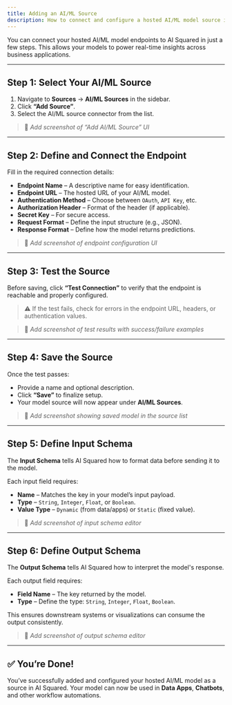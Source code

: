 ```yaml
---
title: Adding an AI/ML Source
description: How to connect and configure a hosted AI/ML model source in AI Squared.
---
```


You can connect your hosted AI/ML model endpoints to AI Squared in just a few steps. This allows your models to power real-time insights across business applications.

---

## Step 1: Select Your AI/ML Source

1. Navigate to **Sources** → **AI/ML Sources** in the sidebar.
2. Click **“Add Source”**.
3. Select the AI/ML source connector from the list.

> 📸 *Add screenshot of “Add AI/ML Source” UI*

---

## Step 2: Define and Connect the Endpoint

Fill in the required connection details:

- **Endpoint Name** – A descriptive name for easy identification.
- **Endpoint URL** – The hosted URL of your AI/ML model.
- **Authentication Method** – Choose between `OAuth`, `API Key`, etc.
- **Authorization Header** – Format of the header (if applicable).
- **Secret Key** – For secure access.
- **Request Format** – Define the input structure (e.g., JSON).
- **Response Format** – Define how the model returns predictions.

> 📸 *Add screenshot of endpoint configuration UI*

---

## Step 3: Test the Source

Before saving, click **“Test Connection”** to verify that the endpoint is reachable and properly configured.

> ⚠️ If the test fails, check for errors in the endpoint URL, headers, or authentication values.

> 📸 *Add screenshot of test results with success/failure examples*

---

## Step 4: Save the Source

Once the test passes:

- Provide a name and optional description.
- Click **“Save”** to finalize setup.
- Your model source will now appear under **AI/ML Sources**.

> 📸 *Add screenshot showing saved model in the source list*

---

## Step 5: Define Input Schema

The **Input Schema** tells AI Squared how to format data before sending it to the model.

Each input field requires:
- **Name** – Matches the key in your model’s input payload.
- **Type** – `String`, `Integer`, `Float`, or `Boolean`.
- **Value Type** – `Dynamic` (from data/apps) or `Static` (fixed value).

> 📸 *Add screenshot of input schema editor*

---

## Step 6: Define Output Schema

The **Output Schema** tells AI Squared how to interpret the model's response.

Each output field requires:
- **Field Name** – The key returned by the model.
- **Type** – Define the type: `String`, `Integer`, `Float`, `Boolean`.

This ensures downstream systems or visualizations can consume the output consistently.

> 📸 *Add screenshot of output schema editor*

---

## ✅ You’re Done!

You’ve successfully added and configured your hosted AI/ML model as a source in AI Squared. Your model can now be used in **Data Apps**, **Chatbots**, and other workflow automations.

